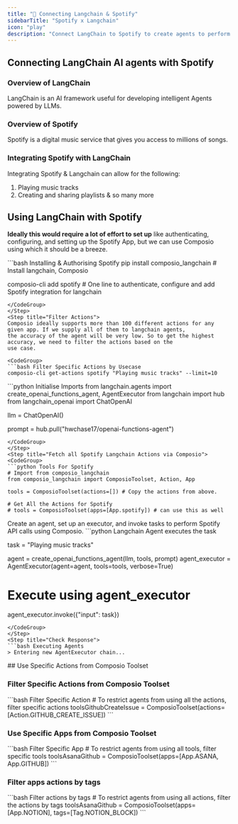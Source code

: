 ```yaml
---
title: "🚀 Connecting Langchain & Spotify"
sidebarTitle: "Spotify x Langchain"
icon: "play"
description: "Connect LangChain to Spotify to create agents to perform tasks using natural language"
---
```


## Connecting LangChain AI agents with Spotify

### Overview of LangChain

LangChain is an AI framework useful for developing intelligent Agents powered by LLMs.

### Overview of Spotify

Spotify is a digital music service that gives you access to millions of songs.

### Integrating Spotify with LangChain

Integrating Spotify & Langchain can allow for the following:

1. Playing music tracks
2. Creating and sharing playlists
& so many more

## Using LangChain with Spotify

<Steps>
<Step title="Setting Up the Environment">

**Ideally this would require a lot of effort to set up** like authenticating, configuring, and setting up the Spotify App, but we can use Composio using which it should be a breeze.

<CodeGroup>
```bash Installing & Authorising Spotify
pip install composio_langchain # Install langchain, Composio 

composio-cli add spotify # One line to authenticate, configure and add Spotify integration for langchain
```
</CodeGroup>
</Step>
<Step title="Filter Actions">
Composio ideally supports more than 100 different actions for any given app. If we supply all of them to langchain agents, 
the accuracy of the agent will be very low. So to get the highest accuracy, we need to filter the actions based on the 
use case.

<CodeGroup>
```bash Filter Specific Actions by Usecase
composio-cli get-actions spotify "Playing music tracks" --limit=10
```
</CodeGroup>

</Step>
<Step title="Import Base Packages">

<CodeGroup>
```python Initialise Imports
from langchain.agents import create_openai_functions_agent, AgentExecutor
from langchain import hub
from langchain_openai import ChatOpenAI


llm = ChatOpenAI()

prompt = hub.pull("hwchase17/openai-functions-agent")
```
</CodeGroup>
</Step>
<Step title="Fetch all Spotify Langchain Actions via Composio">
<CodeGroup>
```python Tools For Spotify
# Import from composio_langchain
from composio_langchain import ComposioToolset, Action, App

tools = ComposioToolset(actions=[]) # Copy the actions from above. 

# Get All the Actions for Spotify
# tools = ComposioToolset(apps=[App.spotify]) # can use this as well
```
</CodeGroup>
</Step>
<Step title="Execute the Agent">
Create an agent, set up an executor, and invoke tasks to perform Spotify API calls using Composio. 
<CodeGroup>
```python Langchain Agent executes the task

task = "Playing music tracks"

agent = create_openai_functions_agent(llm, tools, prompt)
agent_executor = AgentExecutor(agent=agent, tools=tools, verbose=True)

# Execute using agent_executor
agent_executor.invoke({"input": task})
```
</CodeGroup>
</Step>
<Step title="Check Response">
```bash Executing Agents
> Entering new AgentExecutor chain...
```
</Step>
</Steps>
## Use Specific Actions from Composio Toolset

### Filter Specific Actions from Composio Toolset

<CodeGroup>
```bash Filter Specific Action
# To restrict agents from using all the actions, filter specific actions
toolsGithubCreateIssue = ComposioToolset(actions=[Action.GITHUB_CREATE_ISSUE])
```
</CodeGroup>

### Use Specific Apps from Composio Toolset
<CodeGroup>
```bash Filter Specific App
# To restrict agents from using all tools, filter specific tools
toolsAsanaGithub = ComposioToolset(apps=[App.ASANA, App.GITHUB])
```
</CodeGroup>

### Filter apps actions by tags 
<CodeGroup>
```bash Filter actions by tags
# To restrict agents from using all actions, filter the actions by tags
toolsAsanaGithub = ComposioToolset(apps=[App.NOTION], tags=[Tag.NOTION_BLOCK])
```
</CodeGroup>

